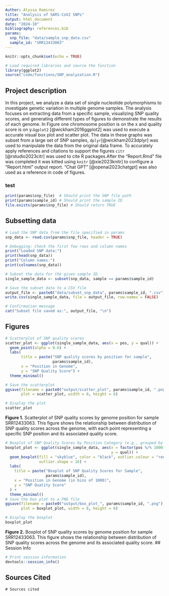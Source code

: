 ```yaml
---
Author: Alyssa Ramirez
title: "Analysis of SARS-CoV2 SNPs"
output: html_document
date: "2024-10"
bibliography: references.bib
params:
  snp_file: "data/sample_snp_data.csv"
  sample_id: "SRR12433063"
---
```


```r
knitr::opts_chunk$set(echo = TRUE)
```

```r
# Load required libraries and source the function
library(ggplot2)
source("code/functions/SNP_analyzation.R")
```

## Project description
In this project, we analyze a data set of single nucleotide polymorphisms to 
investigate genetic variation in multiple genome samples. The analysis focuses 
on extracting data from a specific sample, visualizing SNP quality scores, and
generating different types of figures to demonstrate the results of each
genome. In Figure one chromosome position is on the x and quality score is on 
y.`Ggplot2` [@wickham2016ggplot2] was used to execute a accurate visual box plot and scatter plot.
The data in these graphs was subset from a large set of SNP samples, `dplyr`[@wickham2023dplyr] 
was used to manipulate the data from the original data frame. To accurately 
apply references and citations to support the figures `citr` [@rstudio2023citr] was used to cite 
R packages.After the "Report.Rmd" file was completed it was kitted using `knitr` [@xie2023knitr] to configure a "Report.html" output report. "Chat GPT" [@openai2023chatgpt] was also used as a reference in code of figures.

### test
```r
print(params$snp_file)  # Should print the SNP file path
print(params$sample_id) # Should print the sample ID
file.exists(params$snp_file) # Should return TRUE
```

## Subsetting data
```r
# Load the SNP data from the file specified in params
snp_data <- read.csv(params$snp_file, header = TRUE)

# Debugging: Check the first few rows and column names
print("Loaded SNP data:")
print(head(snp_data))
print("Column names:")
print(colnames(snp_data))

# Subset the data for the given sample ID
single_sample_data <- subset(snp_data, sample == params$sample_id)

# Save the subset data to a CSV file
output_file <- paste0("data/subset_snp_data", params$sample_id, ".csv")
write.csv(single_sample_data, file = output_file, row.names = FALSE)

# Confirmation message
cat("Subset file saved as:", output_file, "\n")

```

## Figures
```r
# Scatterplot of SNP quality scores
scatter_plot <- ggplot(single_sample_data, aes(x = pos, y = qual)) +
  geom_point(alpha = 0.6) +
  labs(
       title = paste("SNP quality scores by position for sample",
                     params$sample_id),
       x = "Position in Genome",
       y = "SNP Quality Score") +
  theme_minimal()

# Save the scatterplot
ggsave(filename = paste0("output/scatter_plot", params$sample_id, ".png"),
       plot = scatter_plot, width = 8, height = 6)

# Display the plot
scatter_plot
```

**Figure 1.** Scatterplot of SNP quality scores by genome position for sample SRR12433063. This figure shows the relationship between distribution of SNP quality scores across the genome, with each point representing a specific SNP position and its associated quality score.

```r
# Boxplot of SNP Quality Scores by Position Category (e.g., grouped by bins)
boxplot_plot <- ggplot(single_sample_data, aes(x = factor(pos %/% 1000),
                                               y = qual)) +
  geom_boxplot(fill = "skyblue", color = "black", outlier.colour = "red",
               outlier.shape = 16) +
  labs(
    title = paste("Boxplot of SNP Quality Scores for Sample",
                  params$sample_id),
    x = "Position in Genome (in bins of 1000)",
    y = "SNP Quality Score"
  ) +
  theme_minimal()
# Save the box plot to a PNG file
ggsave(filename = paste0("output/box_plot_", params$sample_id, ".png"),
       plot = boxplot_plot, width = 8, height = 6)

# Display the boxplot
boxplot_plot
```

**Figure 2.** Boxplot of SNP quality scores by genome position for sample SRR12433063. This figure shows the relationship between distribution of SNP quality scores across the genome and its associated quality score.
## Session Info
```r
# Print session information
devtools::session_info()
```

## Sources Cited
```r-cite-sources
# Sources cited
```





